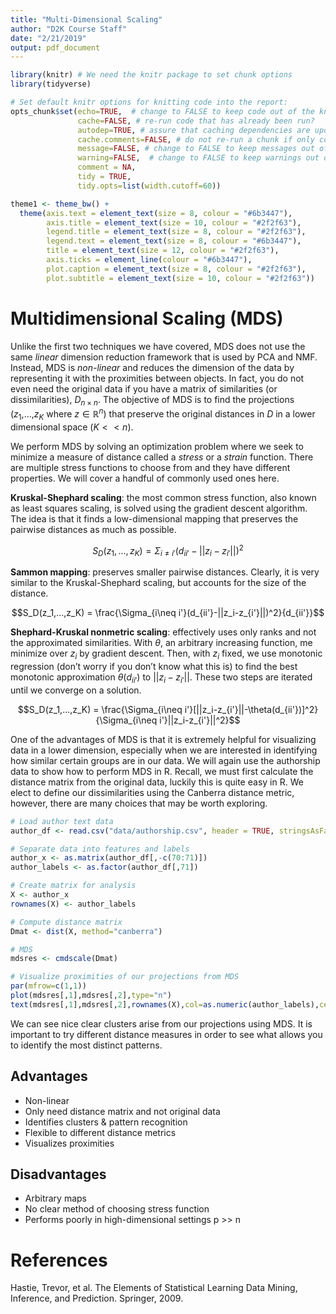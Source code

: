 ```yaml
---
title: "Multi-Dimensional Scaling"
author: "D2K Course Staff"
date: "2/21/2019"
output: pdf_document
---
```

```r
library(knitr) # We need the knitr package to set chunk options
library(tidyverse)

# Set default knitr options for knitting code into the report:
opts_chunk$set(echo=TRUE,  # change to FALSE to keep code out of the knitted document
               cache=FALSE, # re-run code that has already been run?
               autodep=TRUE, # assure that caching dependencies are updated correctly
               cache.comments=FALSE, # do not re-run a chunk if only comments are changed
               message=FALSE, # change to FALSE to keep messages out of the knitted document
               warning=FALSE,  # change to FALSE to keep warnings out of the knitted document
               comment = NA,
               tidy = TRUE,
               tidy.opts=list(width.cutoff=60))

theme1 <- theme_bw() +
  theme(axis.text = element_text(size = 8, colour = "#6b3447"),
        axis.title = element_text(size = 10, colour = "#2f2f63"),
        legend.title = element_text(size = 8, colour = "#2f2f63"),
        legend.text = element_text(size = 8, colour = "#6b3447"), 
        title = element_text(size = 12, colour = "#2f2f63"), 
        axis.ticks = element_line(colour = "#6b3447"),
        plot.caption = element_text(size = 8, colour = "#2f2f63"),
        plot.subtitle = element_text(size = 10, colour = "#2f2f63"))
```

# Multidimensional Scaling (MDS)

Unlike the first two techniques we have covered, MDS does not use the same *linear* dimension reduction framework that is used by PCA and NMF. Instead, MDS is *non-linear* and reduces the dimension of the data by representing it with the proximities between objects. In fact, you do not even need the original data if you have a matrix of similarities (or dissimilarities), $D_{n\times n}$. The objective of MDS is to find the projections ($z_1$,...,$z_K$ where $z \in \mathbb{R}^n$) that preserve the original distances in $D$ in a lower dimensional space ($K << n$).

We perform MDS by solving an optimization problem where we seek to minimize a measure of distance called a *stress* or a *strain* function. There are multiple stress functions to choose from and they have different properties. We will cover a handful of commonly used ones here.

**Kruskal-Shephard scaling**: the most common stress function, also known as least squares scaling, is solved using the gradient descent algorithm. The idea is that it finds a low-dimensional mapping that preserves the pairwise distances as much as possible.

$$S_D(z_1,...,z_K) = \Sigma_{i\neq i'}(d_{ii'}-||z_i-z_{i'}||)^2$$

**Sammon mapping**: preserves smaller pairwise distances. Clearly, it is very similar to the Kruskal-Shephard scaling, but accounts for the size of the distance.

$$S_D(z_1,...,z_K) = \frac{\Sigma_{i\neq i'}(d_{ii'}-||z_i-z_{i'}||)^2}{d_{ii'}}$$

**Shephard-Kruskal nonmetric scaling**: effectively uses only ranks and not the approximated similarities. With $\theta$, an arbitrary increasing function, me minimize over $z_i$ by gradient descent. Then, with $z_i$ fixed, we use monotonic regression (don't worry if you don't know what this is) to find the best monotonic approximation $\theta(d_{ii'})$ to $||z_i-z_{i'}||$. These two steps are iterated until we converge on a solution.

$$S_D(z_1,...,z_K) = \frac{\Sigma_{i\neq i'}[||z_i-z_{i'}||-\theta(d_{ii'})]^2}{\Sigma_{i\neq i'}||z_i-z_{i'}||^2}$$

One of the advantages of MDS is that it is extremely helpful for visualizing data in a lower dimension, especially when we are interested in identifying how similar certain groups are in our data. We will again use the authorship data to show how to perform MDS in R. Recall, we must first calculate the distance matrix from the original data, luckily this is quite easy in R. We elect to define our dissimilarities using the Canberra distance metric, however, there are many choices that may be worth exploring.

```r
# Load author text data
author_df <- read.csv("data/authorship.csv", header = TRUE, stringsAsFactors = FALSE)

# Separate data into features and labels
author_x <- as.matrix(author_df[,-c(70:71)])
author_labels <- as.factor(author_df[,71])

# Create matrix for analysis
X <- author_x
rownames(X) <- author_labels

# Compute distance matrix
Dmat <- dist(X, method="canberra")

# MDS
mdsres <- cmdscale(Dmat)

# Visualize proximities of our projections from MDS 
par(mfrow=c(1,1))
plot(mdsres[,1],mdsres[,2],type="n")
text(mdsres[,1],mdsres[,2],rownames(X),col=as.numeric(author_labels),cex=.5)
```

We can see nice clear clusters arise from our projections using MDS. It is important to try different distance measures in order to see what allows you to identify the most distinct patterns. 

## Advantages

- Non-linear
- Only need distance matrix and not original data
- Identifies clusters & pattern recognition
- Flexible to different distance metrics
- Visualizes proximities

## Disadvantages

- Arbitrary maps
- No clear method of choosing stress function
- Performs poorly in high-dimensional settings p >> n

# References

Hastie, Trevor, et al. The Elements of Statistical Learning Data Mining, Inference, and Prediction. Springer, 2009.
